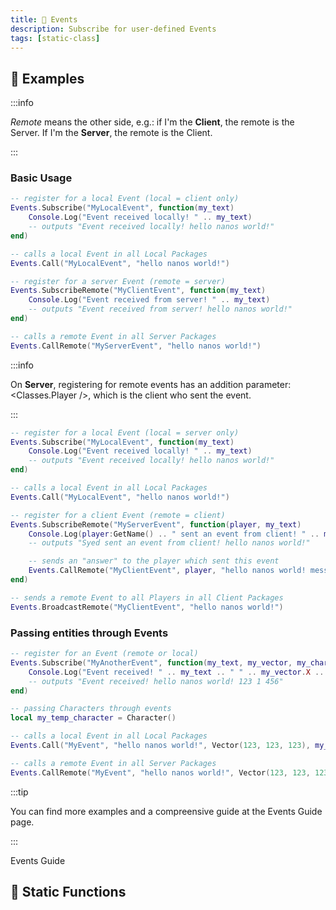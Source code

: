 ```yaml
---
title: 🚩 Events
description: Subscribe for user-defined Events
tags: [static-class]
---
```




<HeaderDeclaration type="StaticClass" name="Events" is_static />


## 🎒 Examples

:::info

_Remote_ means the other side, e.g.: if I'm the **Client**, the remote is the Server. If I'm the **Server**, the remote is the Client.

:::


### Basic Usage

```lua title="Client/Index.lua"
-- register for a local Event (local = client only)
Events.Subscribe("MyLocalEvent", function(my_text)
    Console.Log("Event received locally! " .. my_text)
    -- outputs "Event received locally! hello nanos world!"
end)

-- calls a local Event in all Local Packages
Events.Call("MyLocalEvent", "hello nanos world!")

-- register for a server Event (remote = server)
Events.SubscribeRemote("MyClientEvent", function(my_text)
    Console.Log("Event received from server! " .. my_text)
    -- outputs "Event received from server! hello nanos world!"
end)

-- calls a remote Event in all Server Packages
Events.CallRemote("MyServerEvent", "hello nanos world!")
```

:::info

On **Server**, registering for remote events has an addition parameter: <Classes.Player />, which is the client who sent the event.

:::

```lua title="Server/Index.lua"
-- register for a local Event (local = server only)
Events.Subscribe("MyLocalEvent", function(my_text)
    Console.Log("Event received locally! " .. my_text)
    -- outputs "Event received locally! hello nanos world!"
end)

-- calls a local Event in all Local Packages
Events.Call("MyLocalEvent", "hello nanos world!")

-- register for a client Event (remote = client)
Events.SubscribeRemote("MyServerEvent", function(player, my_text)
    Console.Log(player:GetName() .. " sent an event from client! " .. my_text)
    -- outputs "Syed sent an event from client! hello nanos world!"

    -- sends an "answer" to the player which sent this event
    Events.CallRemote("MyClientEvent", player, "hello nanos world! message only for you!")
end)

-- sends a remote Event to all Players in all Client Packages
Events.BroadcastRemote("MyClientEvent", "hello nanos world!")
```


### Passing entities through Events

```lua
-- register for an Event (remote or local)
Events.Subscribe("MyAnotherEvent", function(my_text, my_vector, my_character, my_number)
    Console.Log("Event received! " .. my_text .. " " .. my_vector.X .. " " .. my_character:GetViewMode() .. " " .. my_number)
    -- outputs "Event received! hello nanos world! 123 1 456"
end)

-- passing Characters through events
local my_temp_character = Character()

-- calls a local Event in all Local Packages
Events.Call("MyEvent", "hello nanos world!", Vector(123, 123, 123), my_temp_character, 456)

-- calls a remote Event in all Server Packages
Events.CallRemote("MyEvent", "hello nanos world!", Vector(123, 123, 123), my_temp_character, 456)
```


:::tip

You can find more examples and a compreensive guide at the Events Guide page.

:::

<ReferenceLink href="core-concepts/scripting/events-guide">Events Guide</ReferenceLink>


## 🗿 Static Functions

<StaticFunctionsDeclaration type="StaticClass" name="Events" />
